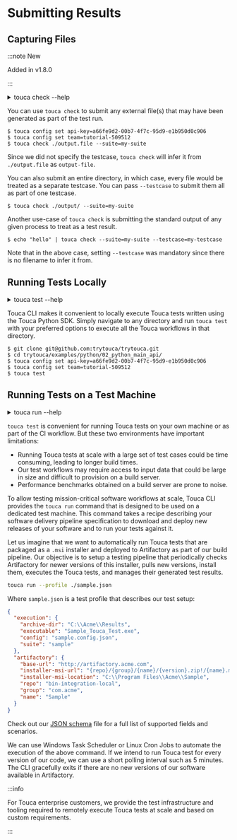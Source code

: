 # Submitting Results

## Capturing Files

:::note New

Added in v1.8.0

:::

<details>
<summary>touca check --help</summary>

```plaintext
usage: touca check --suite SUITE [--testcase TESTCASE] src

Submit external test output to Touca server

positional arguments:
  src                  path to file or directory to submit

options:
  --suite SUITE        name of the suite to associate with this output
  --testcase TESTCASE  name of the testcase to associate with this output
```

</details>

You can use `touca check` to submit any external file(s) that may have been
generated as part of the test run.

```plaintext
$ touca config set api-key=a66fe9d2-00b7-4f7c-95d9-e1b950d0c906
$ touca config set team=tutorial-509512
$ touca check ./output.file --suite=my-suite
```

Since we did not specify the testcase, `touca check` will infer it from
`./output.file` as `output-file`.

You can also submit an entire directory, in which case, every file would be
treated as a separate testcase. You can pass `--testcase` to submit them all as
part of one testcase.

```plaintext
$ touca check ./output/ --suite=my-suite
```

Another use-case of `touca check` is submitting the standard output of any given
process to treat as a test result.

```plaintext
$ echo "hello" | touca check --suite=my-suite --testcase=my-testcase
```

Note that in the above case, setting `--testcase` was mandatory since there is
no filename to infer it from.

## Running Tests Locally

<details>
<summary>touca test --help</summary>

```plaintext
usage: touca test [-h] ...

Run your Touca tests

options:
  --testdir TESTDIR     path to regression tests directory
  --api-key API_KEY     Touca API Key
  --api-url API_URL     Touca API URL
  --team TEAM           Slug of team to which test results belong
  --suite SUITE         Slug of suite to which test results belong
  --revision VERSION    Version of the code under test
  --offline [OFFLINE]   Disables all communications with the Touca server
  --save-as-binary [SAVE_BINARY]
                        Save a copy of test results on local filesystem in binary format
  --save-as-json [SAVE_JSON]
                        Save a copy of test results on local filesystem in JSON format
  --output-directory OUTPUT_DIRECTORY
                        Path to a local directory to store result files
  --overwrite [OVERWRITE_RESULTS]
                        Overwrite result directory for testcase if it already exists
  --testcase TESTCASES [TESTCASES ...], --testcases TESTCASES [TESTCASES ...]
                        One or more testcases to feed to the workflow
  --filter WORKFLOW_FILTER
                        Name of the workflow to run
  --log-level {debug,info,warn}
                        Level of detail with which events are logged
  --colored-output [COLORED_OUTPUT]
                        Use color in standard output
  --config-file CONFIG_FILE
                        Path to a configuration file
```

</details>

Touca CLI makes it convenient to locally execute Touca tests written using the
Touca Python SDK. Simply navigate to any directory and run `touca test` with
your preferred options to execute all the Touca workflows in that directory.

```plaintext
$ git clone git@github.com:trytouca/trytouca.git
$ cd trytouca/examples/python/02_python_main_api/
$ touca config set api-key=a66fe9d2-00b7-4f7c-95d9-e1b950d0c906
$ touca config set team=tutorial-509512
$ touca test
```

## Running Tests on a Test Machine

<details>
<summary>touca run --help</summary>

```plaintext
usage: touca run -p PROFILE [-r REVISION]

Run tests on a dedicated test server

options:
  -p PROFILE, --profile PROFILE
                        path to the profile file
  -r REVISION, --revision REVISION
                        specific version to run
```

</details>

`touca test` is convenient for running Touca tests on your own machine or as
part of the CI workflow. But these two environments have important limitations:

- Running Touca tests at scale with a large set of test cases could be time
  consuming, leading to longer build times.
- Our test workflows may require access to input data that could be large in
  size and difficult to provision on a build server.
- Performance benchmarks obtained on a build server are prone to noise.

To allow testing mission-critical software workflows at scale, Touca CLI
provides the `touca run` command that is designed to be used on a dedicated test
machine. This command takes a recipe describing your software delivery pipeline
specification to download and deploy new releases of your software and to run
your tests against it.

Let us imagine that we want to automatically run Touca tests that are packaged
as a `.msi` installer and deployed to Artifactory as part of our build pipeline.
Our objective is to setup a testing pipeline that periodically checks
Artifactory for newer versions of this installer, pulls new versions, install
them, executes the Touca tests, and manages their generated test results.

```bash
touca run --profile ./sample.json
```

Where `sample.json` is a test profile that describes our test setup:

```json title="sample.json"
{
  "execution": {
    "archive-dir": "C:\\Acme\\Results",
    "executable": "Sample_Touca_Test.exe",
    "config": "sample.config.json",
    "suite": "sample"
  },
  "artifactory": {
    "base-url": "http://artifactory.acme.com",
    "installer-msi-url": "{repo}/{group}/{name}/{version}.zip!/{name}.msi",
    "installer-msi-location": "C:\\Program Files\\Acme\\Sample",
    "repo": "bin-integration-local",
    "group": "com.acme",
    "name": "Sample"
  }
}
```

Check out our
[JSON schema](https://github.com/trytouca/trytouca/blob/main/sdk/python/touca/cli/config/profile.schema.json)
file for a full list of supported fields and scenarios.

We can use Windows Task Scheduler or Linux Cron Jobs to automate the execution
of the above command. If we intend to run Touca test for every version of our
code, we can use a short polling interval such as 5 minutes. The CLI gracefully
exits if there are no new versions of our software available in Artifactory.

:::info

For Touca enterprise customers, we provide the test infrastructure and tooling
required to remotely execute Touca tests at scale and based on custom
requirements.

:::
